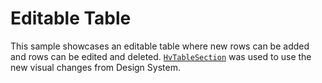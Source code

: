 
<Meta title="Visualizations/Table/Editable Table" />

# Editable Table

This sample showcases an editable table where new rows can be added and rows can be edited and deleted.
[`HvTableSection`](./?path=/docs/visualizations-table-table-section--docs) was used to use the new visual changes from Design System.

<Canvas>
  <Story name="Editable Table" story={EditableStory} />
</Canvas>
